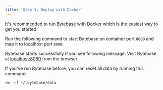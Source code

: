 ```yaml
---
title: 'Step 1: Deploy with Docker'
---
```



<Card title="Tutorial: First Schema Change in 5 Minutes" icon="graduation-cap" href="/tutorials/first-schema-change" horizontal />

<TutorialBlock url="/docs/tutorials/first-schema-change" title="First Schema Change in 5 Minutes" />

It's recommended to [run Bytebase with Docker](/get-started/self-host/#docker) which is the easiest way to get you started.

Run the following command to start Bytebase on container port `8080` and map it to localhost port `8080`.

<TerminalDockerRunVolume />

Bytebase starts successfully if you see following message. Visit Bytebase at [localhost:8080](http://localhost:8080/) from the browser.

<TerminalStartupOutputSuccess />

<Tip>

If you've run Bytebase before, you can reset all data by running this command:

```text
rm -rf ~/.bytebase/data
```

</Tip>
